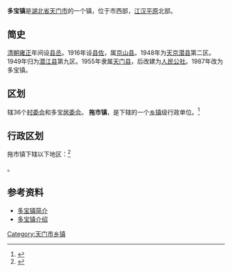 {{中国乡级行政区|42/90/06/100/000}}
'''多宝镇'''是[[湖北省|湖北省]][[天门市|天门市]]的一个镇，位于市西部，[[江汉平原|江汉平原]]北部。
==简史==
[[清朝|清朝]][[雍正|雍正]]年间设[[县丞|县丞]]。1916年设[[县佐|县佐]]，属[[京山县|京山县]]。1948年为[[天京潜县|天京潜县]]第二区。1949年归为[[潜江县|潜江县]]第九区。1955年隶属[[天门县|天门县]]，后改建为[[人民公社|人民公社]]。1987年改为多宝镇。 
==区划==
辖36个[[村委会|村委会]]和多宝[[居委会|居委会]]。
'''拖市镇'''，是{{PRC admin/fullname|42/90/06/100/000|3}}下辖的一个[[乡镇|乡镇]]级行政单位。<ref>{{PRC admin/ref sgc|{{PRC admin/parent|42/90/06/100/000}}}}</ref>

== 行政区划 ==
拖市镇下辖以下地区：<ref>{{PRC admin/ref sgc|42/90/06/100/000}}</ref>

{{PRC admin/children|42/90/06/100/000}}。

== 参考资料 ==
{{reflist}}
*[https://web.archive.org/web/20110904060403/http://www.tianmen.gov.cn/zjtm/xzbcq/dbz/ 多宝镇简介]
*[https://web.archive.org/web/20111128201500/http://www.chinaquhua.cn/hubei/tianmen_duobaozhen.html 多宝镇介绍]

{{天门市行政区划}}
{{湖北行政区划小作品}}

[[Category:天门市乡镇|Category:天门市乡镇]]